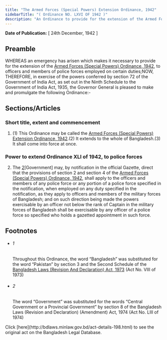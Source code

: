 ```yaml
---
title: "The Armed Forces (Special Powers) Extension Ordinance, 1942"
sidebarTitle: "( Ordinance NO. LXVI OF 1942 )"
description: "An Ordinance to provide for the extension of the Armed Forces (Special Powers) Ordinance, 1942, to officers and members of police forces employed on certain duties.1♣"
---
```


**Date of Publication:** [ 24th December, 1942 ]

## Preamble

WHEREAS an emergency has arisen which makes it necessary to provide for the extension of the [Armed Forces (Special Powers) Ordinance, 1942](/laws/act-196 "Armed Forces (Special Powers) Ordinance, 1942"), to officers and members of police forces employed on certain duties;NOW, THEREFORE, in exercise of the powers conferred by section 72 of the Government of India Act, as set out in the Ninth Schedule to the Government of India Act, 1935, the Governor General is pleased to make and promulgate the following Ordinance:-

## Sections/Articles

### Short title, extent and commencement

1. (1) This Ordinance may be called the [Armed Forces (Special Powers) Extension Ordinance, 1942](/laws/act-198 "Armed Forces (Special Powers) Extension Ordinance, 1942").(2) It extends to the whole of Bangladesh.(3) It shall come into force at once.

### Power to extend Ordinance XLI of 1942, to police forces

2. The [2](1)[Government] may, by notification in the official Gazette, direct that the provisions of section 2 and section 4 of the [Armed Forces (Special Powers) Ordinance, 1942](/laws/act-196 "Armed Forces (Special Powers) Ordinance, 1942"), shall apply to the officers and members of any police force or any portion of a police force specified in the notification, when employed on any duty specified in the notification, as they apply to officers and members of the military forces of Bangladesh; and on such direction being made the powers exercisable by an officer not below the rank of Captain in the military forces of Bangladesh shall be exercisable by any officer of a police force so specified who holds a gazetted appointment in such force.

## Footnotes

- ###### 1

  Throughout this Ordinance, the word “Bangladesh” was substituted for the word “Pakistan” by section 3 and the Second Schedule of the [Bangladesh Laws (Revision And Declaration) Act, 1973](/laws/act-430 "Bangladesh Laws (Revision And Declaration) Act, 1973") (Act No. VIII of 1973)

- ###### 2

  The word “Government” was substituted for the words “Central Government or a Provincial Government” by section 8 of the Bangladesh Laws (Revision and Declaration) (Amendment) Act, 1974 (Act No. LIII of 1974)

<Note>
  Click [here](http://bdlaws.minlaw.gov.bd/act-details-198.html) to see the original act on the Bangladesh Legal Database.
</Note>
